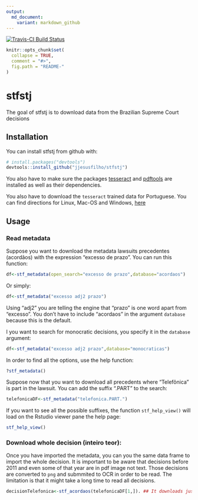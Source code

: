 ```yaml
---
output:
  md_document:
    variant: markdown_github
---
```


[![Travis-CI Build Status](https://travis-ci.org/jjesusfilho/stfstj.svg?branch=master)](https://travis-ci.org/jjesusfilho/stfstj)

<!-- README.md is generated from README.Rmd. Please edit that file -->

```r
knitr::opts_chunk$set(
  collapse = TRUE,
  comment = "#>",
  fig.path = "README-"
)
```

# stfstj

The goal of stfstj is to download data from the Brazilian Supreme Court decisions 

## Installation

You can install stfstj from github with:

```r
# install.packages("devtools")
devtools::install_github("jjesusfilho/stfstj")
```

You also have to make sure the packages [tesseract](https://github.com/ropensci/tesseract) and [pdftools](https://github.com/ropensci/pdftools) are installed as well as their dependencies.

You also have to download the `tesseract` trained data for Portuguese. You can find directions for Linux, Mac-OS and Windows, [here](https://github.com/tesseract-ocr/tesseract/wiki)

## Usage

### Read metadata

Suppose you want to download the metadata lawsuits precedentes (acordãos) with the expression "excesso de prazo". You can run this function:

```r
df<-stf_metadata(open_search="excesso de prazo",database="acordaos")
```

Or simply:

```r
df<-stf_metadata("excesso adj2 prazo")
```

Using "adj2" you are telling the engine that "prazo" is one word apart from "excesso". You don't have to include "acordaos" in the argument `database` because this is the default.

I you want to search for monocratic decisions, you specify it in the `database` argument:

```r
df<-stf_metadata("excesso adj2 prazo",database="monocraticas")
```

In order to find all the options, use the help function:

```r
?stf_metadata()
```

Suppose now that you want to download all precedents where "Telefônica" is part in the lawsuit. You can add the suffix ".PART" to the search:

```r
telefonicaDF<-stf_metadata("telefonica.PART.")
```

If you want to see all the possible suffixes, the function `stf_help_view()` will load on the Rstudio viewer pane the help page:

```r
stf_help_view()
```

### Download whole decision (inteiro teor):

Once you have imported the metadata, you can you the same data frame to import the whole decision. It is important to be aware that decisions before 2011 and even some of that year are in pdf image not text. Those decisions are converted to `png` and submmited to OCR in order to be read.
The limitation is that it might take a long time to read all decisions.

```r
decisionTelefonica<-stf_acordaos(telefonicaDF[1,]). ## It downloads just the first decision from the dataset imported above.
```






